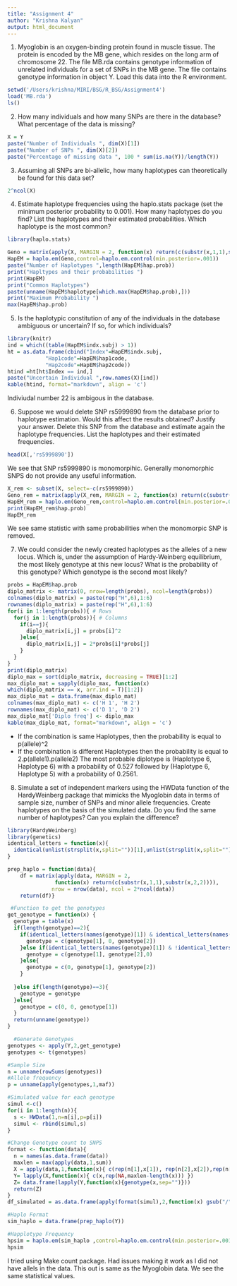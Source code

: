 ```yaml
---
title: "Assignment 4"
author: "Krishna Kalyan"
output: html_document
---
```


1. Myoglobin is an oxygen-binding protein found in muscle tissue. The protein is encoded by the MB gene, which resides on the long arm of chromosome 22. The file MB.rda contains genotype information of unrelated individuals for a set of SNPs in the MB gene. The file contains genotype information in object Y. Load this data into the R environment.

```r
setwd('/Users/krishna/MIRI/BSG/R_BSG/Assignment4')
load('MB.rda')
ls()
```

2. How many individuals and how many SNPs are there in the database? What percentage of the data is missing?

```r
X = Y
paste("Number of Individuals ", dim(X)[1])
paste("Number of SNPs ", dim(X)[2])
paste("Percentage of missing data ", 100 * sum(is.na(Y))/length(Y))
```

3. Assuming all SNPs are bi-allelic, how many haplotypes can theoretically be found for this data set?

```r
2^ncol(X)
```

4. Estimate haplotype frequencies using the haplo.stats package (set the minimum posterior probability to 0.001). How many haplotypes do you find? List the haplotypes and their estimated probabilities. Which haplotype is the most common?

```r
library(haplo.stats)

Geno = matrix(apply(X, MARGIN = 2, function(x) return(c(substr(x,1,1),substr(x,2,2)))),nrow(X), 2*ncol(X))
HapEM = haplo.em(Geno,control=haplo.em.control(min.posterior=.001))
paste("Number of Haplotypes ",length(HapEM$hap.prob))
print("Hapltypes and their probabilities ")
print(HapEM)
print("Common Haplotypes")
paste(unname(HapEM$haplotype[which.max(HapEM$hap.prob),]))
print("Maximum Probability ")
max(HapEM$hap.prob)
```

5. Is the haplotypic constitution of any of the individuals in the database ambiguous or uncertain? If so, for which individuals?

```r
library(knitr)
ind = which((table(HapEM$indx.subj) > 1))
ht = as.data.frame(cbind("Index"=HapEM$indx.subj,
            "Hap1code"=HapEM$hap1code,
            "Hap2code"=HapEM$hap2code))
htind =ht[ht$Index == ind,]
paste("Uncertain Individual ",row.names(X)[ind])
kable(htind, format="markdown", align = 'c')
```

Indiviudal number 22 is ambigous in the database. 

6. Suppose we would delete SNP rs5999890 from the database prior to haplotype estimation. Would this affect the results obtained? Justify your answer. Delete this SNP from the database and estimate again the haplotype frequencies. List the haplotypes and their estimated frequencies.

```r
head(X[,'rs5999890'])
```

We see that SNP rs5999890 is monomorpihic. Generally monomorphic SNPS do not provide any useful information.

```r
X_rem <- subset(X, select=-c(rs5999890))
Geno_rem = matrix(apply(X_rem, MARGIN = 2, function(x) return(c(substr(x,1,1),substr(x,2,2)))),nrow(X_rem), 2*ncol(X_rem))
HapEM_rem = haplo.em(Geno_rem,control=haplo.em.control(min.posterior=.001))
print(HapEM_rem$hap.prob)
HapEM_rem
```

We see same statistic with same probabilities when the monomorpic SNP is removed.

7. We could consider the newly created haplotypes as the alleles of a new locus. Which is, under the assumption of Hardy-Weinberg equilibrium, the most likely genotype at this new locus? What is the probability of this genotype? Which genotype is the second most likely?

```r
probs = HapEM$hap.prob
diplo_matrix <- matrix(0, nrow=length(probs), ncol=length(probs))
colnames(diplo_matrix) = paste(rep("H",6),1:6)
rownames(diplo_matrix) = paste(rep("H",6),1:6)
for(i in 1:length(probs)){ # Rows
  for(j in 1:length(probs)){ # Columns
    if(i==j){
      diplo_matrix[i,j] = probs[i]^2
    }else{
      diplo_matrix[i,j] = 2*probs[i]*probs[j]
    }
  }
}
print(diplo_matrix)
diplo_max = sort(diplo_matrix, decreasing = TRUE)[1:2]
max_diplo_mat = sapply(diplo_max, function(x)
which(diplo_matrix == x, arr.ind = T)[1:2])
max_diplo_mat = data.frame(max_diplo_mat)
colnames(max_diplo_mat) <- c('H 1', 'H 2')
rownames(max_diplo_mat) <- c('D 1', 'D 2')
max_diplo_mat['Diplo freq'] <- diplo_max
kable(max_diplo_mat, format="markdown", align = 'c')
```

- If the combination is same Haplotypes, then the probability is equal to p(allele)^2
- If the combination is different Haplotypes then the probability is equal to 2.p(allele1).p(allele2)
The most probable diplotype is (Haplotype 6, Haplotype 6) with a probability of 0.527 followed by (Haplotype 6, Haplotype 5) with a probability of 0.2561.

8. Simulate a set of independent markers using the HWData function of the HardyWeinberg package that mimicks the Myoglobin data in terms of sample size, number of SNPs and minor allele frequencies. Create haplotypes on the basis of the simulated data. Do you find the same number of haplotypes? Can you explain the difference?

```r
library(HardyWeinberg)
library(genetics)
identical_letters = function(x){
  identical(unlist(strsplit(x,split=""))[1],unlist(strsplit(x,split=""))[2])
}

prep_haplo = function(data){
    df = matrix(apply(data, MARGIN = 2,
               function(x) return(c(substr(x,1,1),substr(x,2,2)))),
              nrow = nrow(data), ncol = 2*ncol(data))
    return(df)}

 #Function to get the genotypes
get_genotype = function(x) { 
  genotype = table(x)
  if(length(genotype)==2){
    if(identical_letters(names(genotype)[1]) & identical_letters(names(genotype)[2])){
      genotype = c(genotype[1], 0, genotype[2])
    }else if(identical_letters(names(genotype)[1]) & !identical_letters(names(genotype)[2])){
      genotype = c(genotype[1], genotype[2],0)
    }else{
      genotype = c(0, genotype[1], genotype[2])
    }
    
  }else if(length(genotype)==3){
    genotype = genotype
  }else{
    genotype = c(0, 0, genotype[1])
  }
  return(unname(genotype))
}

  #Generate Genotypes
genotypes <- apply(Y,2,get_genotype)
genotypes <- t(genotypes)

#Sample Size
n = unname(rowSums(genotypes))
#Allele frequency
p = unname(apply(genotypes,1,maf))

#Simulated value for each genotype
simul <-c()
for(i in 1:length(n)){
  s <- HWData(1,n=n[i],p=p[i])
  simul <- rbind(simul,s)
}

#Change Genotype count to SNPS
format <- function(data){
  n = names(as.data.frame(data))
  maxlen = max(apply(data,1,sum))
  X = apply(data,1,function(x){ c(rep(n[1],x[1]), rep(n[2],x[2]),rep(n[3],x[3])) })
  Y= lapply(X,function(x){ c(x,rep(NA,maxlen-length(x))) })
  Z= data.frame(lapply(Y,function(x){genotype(x,sep="")}))
  return(Z)
}
df_simulated = as.data.frame(apply(format(simul),2,function(x) gsub("/", "", x)))

#Haplo Format
sim_haplo = data.frame(prep_haplo(Y))

#Happlotype Frequency  
hpsim = haplo.em(sim_haplo ,control=haplo.em.control(min.posterior=.001))
hpsim
```

I tried using Make count package. Had issues making it work as I did not have allels in the data.
This out is same as the Myoglobin data. We see the same statistical values.
